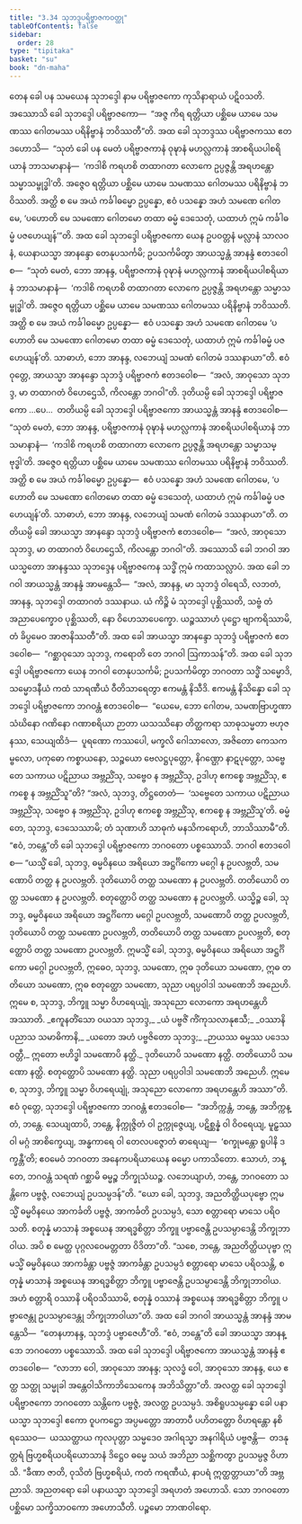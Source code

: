 ```yaml
---
title: "3.34 သုဘဒ္ဒပရိဗ္ဗာဇကဝတ္ထု"
tableOfContents: false
sidebar:
  order: 28
type: "tipitaka"
basket: "su"
book: "dn-maha"
---
```



<DynamicBreadcrumb />

<Division number="212" book="dn-maha">

<Paragraph number="475" book="dn-maha">
တေန ခေါ ပန သမယေန သုဘဒ္ဒေါ နာမ ပရိဗ္ဗာဇကော ကုသိနာရာယံ ပဋိဝသတိ. အဿောသိ ခေါ သုဘဒ္ဒေါ ပရိဗ္ဗာဇကော—  “အဇ္ဇ ကိရ ရတ္တိယာ ပစ္ဆိမေ ယာမေ သမဏဿ ဂေါတမဿ ပရိနိဗ္ဗာနံ ဘဝိဿတီ”တိ. အထ ခေါ သုဘဒ္ဒဿ ပရိဗ္ဗာဇကဿ ဧတဒဟောသိ—  “သုတံ ခေါ ပန မေတံ ပရိဗ္ဗာဇကာနံ ဝုဍ္ဎာနံ မဟလ္လကာနံ အာစရိယပါစရိယာနံ ဘာသမာနာနံ—  ‘ကဒါစိ ကရဟစိ တထာဂတာ လောကေ ဥပ္ပဇ္ဇန္တိ အရဟန္တော သမ္မာသမ္ဗုဒ္ဓါ’တိ. အဇ္ဇေဝ ရတ္တိယာ ပစ္ဆိမေ ယာမေ သမဏဿ ဂေါတမဿ ပရိနိဗ္ဗာနံ ဘဝိဿတိ. အတ္ထိ စ မေ အယံ ကင်္ခါဓမ္မော ဥပ္ပန္နော, ဧဝံ ပသန္နော အဟံ သမဏေ ဂေါတမေ, ‘ပဟောတိ မေ သမဏော ဂေါတမော တထာ ဓမ္မံ ဒေသေတုံ, ယထာဟံ ဣမံ ကင်္ခါဓမ္မံ ပဇဟေယျန်’”တိ.
</Paragraph>

<Paragraph number="476" book="dn-maha">
အထ ခေါ သုဘဒ္ဒေါ ပရိဗ္ဗာဇကော ယေန ဥပဝတ္တနံ မလ္လာနံ သာလဝနံ, ယေနာယသ္မာ အာနန္ဒော တေနုပသင်္ကမိ; ဥပသင်္ကမိတွာ အာယသ္မန္တံ အာနန္ဒံ ဧတဒဝေါစ—  “သုတံ မေတံ, ဘော အာနန္ဒ, ပရိဗ္ဗာဇကာနံ ဝုဍ္ဎာနံ မဟလ္လကာနံ အာစရိယပါစရိယာနံ ဘာသမာနာနံ—  ‘ကဒါစိ ကရဟစိ တထာဂတာ လောကေ ဥပ္ပဇ္ဇန္တိ အရဟန္တော သမ္မာသမ္ဗုဒ္ဓါ’တိ. အဇ္ဇေဝ ရတ္တိယာ ပစ္ဆိမေ ယာမေ သမဏဿ ဂေါတမဿ ပရိနိဗ္ဗာနံ ဘဝိဿတိ. အတ္ထိ စ မေ အယံ ကင်္ခါဓမ္မော ဥပ္ပန္နော—  ဧဝံ ပသန္နော အဟံ သမဏေ ဂေါတမေ ‘ပဟောတိ မေ သမဏော ဂေါတမော တထာ ဓမ္မံ ဒေသေတုံ, ယထာဟံ ဣမံ ကင်္ခါဓမ္မံ ပဇဟေယျန်’တိ. သာဓာဟံ, ဘော အာနန္ဒ, လဘေယျံ သမဏံ ဂေါတမံ ဒဿနာယာ”တိ. ဧဝံ ဝုတ္တေ, အာယသ္မာ အာနန္ဒော သုဘဒ္ဒံ ပရိဗ္ဗာဇကံ ဧတဒဝေါစ—  “အလံ, အာဝုသော သုဘဒ္ဒ, မာ တထာဂတံ ဝိဟေဌေသိ, ကိလန္တော ဘဂဝါ”တိ. ဒုတိယမ္ပိ ခေါ သုဘဒ္ဒေါ ပရိဗ္ဗာဇကော …ပေ…  တတိယမ္ပိ ခေါ သုဘဒ္ဒေါ ပရိဗ္ဗာဇကော အာယသ္မန္တံ အာနန္ဒံ ဧတဒဝေါစ—  “သုတံ မေတံ, ဘော အာနန္ဒ, ပရိဗ္ဗာဇကာနံ ဝုဍ္ဎာနံ မဟလ္လကာနံ အာစရိယပါစရိယာနံ ဘာသမာနာနံ—  ‘ကဒါစိ ကရဟစိ တထာဂတာ လောကေ ဥပ္ပဇ္ဇန္တိ အရဟန္တော သမ္မာသမ္ဗုဒ္ဓါ’တိ. အဇ္ဇေဝ ရတ္တိယာ ပစ္ဆိမေ ယာမေ သမဏဿ ဂေါတမဿ ပရိနိဗ္ဗာနံ ဘဝိဿတိ. အတ္ထိ စ မေ အယံ ကင်္ခါဓမ္မော ဥပ္ပန္နော—  ဧဝံ ပသန္နော အဟံ သမဏေ ဂေါတမေ, ‘ပဟောတိ မေ သမဏော ဂေါတမော တထာ ဓမ္မံ ဒေသေတုံ, ယထာဟံ ဣမံ ကင်္ခါဓမ္မံ ပဇဟေယျန်’တိ. သာဓာဟံ, ဘော အာနန္ဒ, လဘေယျံ သမဏံ ဂေါတမံ ဒဿနာယာ”တိ. တတိယမ္ပိ ခေါ အာယသ္မာ အာနန္ဒော သုဘဒ္ဒံ ပရိဗ္ဗာဇကံ ဧတဒဝေါစ—  “အလံ, အာဝုသော သုဘဒ္ဒ, မာ တထာဂတံ ဝိဟေဌေသိ, ကိလန္တော ဘဂဝါ”တိ.
</Paragraph>

</Division>
<Division number="213" book="dn-maha">

<Paragraph number="477" book="dn-maha">
အဿောသိ ခေါ ဘဂဝါ အာယသ္မတော အာနန္ဒဿ သုဘဒ္ဒေန ပရိဗ္ဗာဇကေန သဒ္ဓိံ ဣမံ ကထာသလ္လာပံ. အထ ခေါ ဘဂဝါ အာယသ္မန္တံ အာနန္ဒံ အာမန္တေသိ—  “အလံ, အာနန္ဒ, မာ သုဘဒ္ဒံ ဝါရေသိ, လဘတံ, အာနန္ဒ, သုဘဒ္ဒေါ တထာဂတံ ဒဿနာယ. ယံ ကိဉ္စိ မံ သုဘဒ္ဒေါ ပုစ္ဆိဿတိ, သဗ္ဗံ တံ အညာပေက္ခောဝ ပုစ္ဆိဿတိ, နော ဝိဟေသာပေက္ခော. ယဉ္စဿာဟံ ပုဋ္ဌော ဗျာကရိဿာမိ, တံ ခိပ္ပမေဝ အာဇာနိဿတီ”တိ. အထ ခေါ အာယသ္မာ အာနန္ဒော သုဘဒ္ဒံ ပရိဗ္ဗာဇကံ ဧတဒဝေါစ—  “ဂစ္ဆာဝုသော သုဘဒ္ဒ, ကရောတိ တေ ဘဂဝါ ဩကာသန်”တိ. အထ ခေါ သုဘဒ္ဒေါ ပရိဗ္ဗာဇကော ယေန ဘဂဝါ တေနုပသင်္ကမိ; ဥပသင်္ကမိတွာ ဘဂဝတာ သဒ္ဓိံ သမ္မောဒိ, သမ္မောဒနီယံ ကထံ သာရဏီယံ ဝီတိသာရေတွာ ဧကမန္တံ နိသီဒိ. ဧကမန္တံ နိသိန္နော ခေါ သုဘဒ္ဒေါ ပရိဗ္ဗာဇကော ဘဂဝန္တံ ဧတဒဝေါစ—  “ယေမေ, ဘော ဂေါတမ, သမဏဗြာဟ္မဏာ သံဃိနော ဂဏိနော ဂဏာစရိယာ ဉာတာ ယသဿိနော တိတ္ထကရာ သာဓုသမ္မတာ ဗဟုဇနဿ, သေယျထိဒံ—  ပူရဏော ကဿပေါ, မက္ခလိ ဂေါသာလော, အဇိတော ကေသကမ္ဗလော, ပကုဓော ကစ္စာယနော, သဉ္စယော ဗေလဋ္ဌပုတ္တော, နိဂဏ္ဌော နာဋပုတ္တော, သဗ္ဗေတေ သကာယ ပဋိညာယ အဗ္ဘညိံသု, သဗ္ဗေဝ န အဗ္ဘညိံသု, ဥဒါဟု ဧကစ္စေ အဗ္ဘညိံသု, ဧကစ္စေ န အဗ္ဘညိံသူ”တိ? “အလံ, သုဘဒ္ဒ, တိဋ္ဌတေတံ—  ‘သဗ္ဗေတေ သကာယ ပဋိညာယ အဗ္ဘညိံသု, သဗ္ဗေဝ န အဗ္ဘညိံသု, ဥဒါဟု ဧကစ္စေ အဗ္ဘညိံသု, ဧကစ္စေ န အဗ္ဘညိံသူ’တိ. ဓမ္မံ တေ, သုဘဒ္ဒ, ဒေသေဿာမိ; တံ သုဏာဟိ သာဓုကံ မနသိကရောဟိ, ဘာသိဿာမီ”တိ. “ဧဝံ, ဘန္တေ”တိ ခေါ သုဘဒ္ဒေါ ပရိဗ္ဗာဇကော ဘဂဝတော ပစ္စဿောသိ. ဘဂဝါ ဧတဒဝေါစ—
</Paragraph>

</Division>
<Division number="214" book="dn-maha">

<Paragraph number="478" book="dn-maha">
“ယသ္မိံ ခေါ, သုဘဒ္ဒ, ဓမ္မဝိနယေ အရိယော အဋ္ဌင်္ဂိကော မဂ္ဂေါ န ဥပလဗ္ဘတိ, သမဏောပိ တတ္ထ န ဥပလဗ္ဘတိ. ဒုတိယောပိ တတ္ထ သမဏော န ဥပလဗ္ဘတိ. တတိယောပိ တတ္ထ သမဏော န ဥပလဗ္ဘတိ. စတုတ္ထောပိ တတ္ထ သမဏော န ဥပလဗ္ဘတိ. ယသ္မိဉ္စ ခေါ, သုဘဒ္ဒ, ဓမ္မဝိနယေ အရိယော အဋ္ဌင်္ဂိကော မဂ္ဂေါ ဥပလဗ္ဘတိ, သမဏောပိ တတ္ထ ဥပလဗ္ဘတိ, ဒုတိယောပိ တတ္ထ သမဏော ဥပလဗ္ဘတိ, တတိယောပိ တတ္ထ သမဏော ဥပလဗ္ဘတိ, စတုတ္ထောပိ တတ္ထ သမဏော ဥပလဗ္ဘတိ. ဣမသ္မိံ ခေါ, သုဘဒ္ဒ, ဓမ္မဝိနယေ အရိယော အဋ္ဌင်္ဂိကော မဂ္ဂေါ ဥပလဗ္ဘတိ, ဣဓေဝ, သုဘဒ္ဒ, သမဏော, ဣဓ ဒုတိယော သမဏော, ဣဓ တတိယော သမဏော, ဣဓ စတုတ္ထော သမဏော, သုညာ ပရပ္ပဝါဒါ သမဏေဘိ အညေဟိ. ဣမေ စ, သုဘဒ္ဒ, ဘိက္ခူ သမ္မာ ဝိဟရေယျုံ, အသုညော လောကော အရဟန္တေဟိ အဿာတိ.
</Paragraph>

<Paragraph number="479" type="verses" book="dn-maha">
_ဧကူနတိံသော ဝယသာ သုဘဒ္ဒ,_  
_ယံ ပဗ္ဗဇိံ ကိံကုသလာနုဧသီ;_  
_ဝဿာနိ ပညာသ သမာဓိကာနိ,_  
_ယတော အဟံ ပဗ္ဗဇိတော သုဘဒ္ဒ;_  
_ဉာယဿ ဓမ္မဿ ပဒေသဝတ္တီ,_  
ဣတော ဗဟိဒ္ဓါ သမဏောပိ နတ္ထိ._  

</Paragraph>

<Paragraph number="480" book="dn-maha">
ဒုတိယောပိ သမဏော နတ္ထိ. တတိယောပိ သမဏော နတ္ထိ. စတုတ္ထောပိ သမဏော နတ္ထိ. သုညာ ပရပ္ပဝါဒါ သမဏေဘိ အညေဟိ. ဣမေ စ, သုဘဒ္ဒ, ဘိက္ခူ သမ္မာ ဝိဟရေယျုံ, အသုညော လောကော အရဟန္တေဟိ အဿာ”တိ.
</Paragraph>

</Division>
<Division number="215" book="dn-maha">

<Paragraph number="481" book="dn-maha">
ဧဝံ ဝုတ္တေ, သုဘဒ္ဒေါ ပရိဗ္ဗာဇကော ဘဂဝန္တံ ဧတဒဝေါစ—  “အဘိက္ကန္တံ, ဘန္တေ, အဘိက္ကန္တံ, ဘန္တေ. သေယျထာပိ, ဘန္တေ, နိက္ကုဇ္ဇိတံ ဝါ ဥက္ကုဇ္ဇေယျ, ပဋိစ္ဆန္နံ ဝါ ဝိဝရေယျ, မူဠှဿ ဝါ မဂ္ဂံ အာစိက္ခေယျ, အန္ဓကာရေ ဝါ တေလပဇ္ဇောတံ ဓာရေယျ—  ‘စက္ခုမန္တော ရူပါနိ ဒက္ခန္တီ’တိ; ဧဝမေဝံ ဘဂဝတာ အနေကပရိယာယေန ဓမ္မော ပကာသိတော. ဧသာဟံ, ဘန္တေ, ဘဂဝန္တံ သရဏံ ဂစ္ဆာမိ ဓမ္မဉ္စ ဘိက္ခုသံဃဉ္စ. လဘေယျာဟံ, ဘန္တေ, ဘဂဝတော သန္တိကေ ပဗ္ဗဇ္ဇံ, လဘေယျံ ဥပသမ္ပဒန်”တိ. “ယော ခေါ, သုဘဒ္ဒ, အညတိတ္ထိယပုဗ္ဗော ဣမသ္မိံ ဓမ္မဝိနယေ အာကင်္ခတိ ပဗ္ဗဇ္ဇံ, အာကင်္ခတိ ဥပသမ္ပဒံ, သော စတ္တာရော မာသေ ပရိဝသတိ. စတုန္နံ မာသာနံ အစ္စယေန အာရဒ္ဓစိတ္တာ ဘိက္ခူ ပဗ္ဗာဇေန္တိ ဥပသမ္ပာဒေန္တိ ဘိက္ခုဘာဝါယ. အပိ စ မေတ္ထ ပုဂ္ဂလဝေမတ္တတာ ဝိဒိတာ”တိ. “သစေ, ဘန္တေ, အညတိတ္ထိယပုဗ္ဗာ ဣမသ္မိံ ဓမ္မဝိနယေ အာကင်္ခန္တာ ပဗ္ဗဇ္ဇံ အာကင်္ခန္တာ ဥပသမ္ပဒံ စတ္တာရော မာသေ ပရိဝသန္တိ, စတုန္နံ မာသာနံ အစ္စယေန အာရဒ္ဓစိတ္တာ ဘိက္ခူ ပဗ္ဗာဇေန္တိ ဥပသမ္ပာဒေန္တိ ဘိက္ခုဘာဝါယ. အဟံ စတ္တာရိ ဝဿာနိ ပရိဝသိဿာမိ, စတုန္နံ ဝဿာနံ အစ္စယေန အာရဒ္ဓစိတ္တာ ဘိက္ခူ ပဗ္ဗာဇေန္တု ဥပသမ္ပာဒေန္တု ဘိက္ခုဘာဝါယာ”တိ.
</Paragraph>

<Paragraph number="482" book="dn-maha">
အထ ခေါ ဘဂဝါ အာယသ္မန္တံ အာနန္ဒံ အာမန္တေသိ—  “တေနဟာနန္ဒ, သုဘဒ္ဒံ ပဗ္ဗာဇေဟီ”တိ. “ဧဝံ, ဘန္တေ”တိ ခေါ အာယသ္မာ အာနန္ဒော ဘဂဝတော ပစ္စဿောသိ. အထ ခေါ သုဘဒ္ဒေါ ပရိဗ္ဗာဇကော အာယသ္မန္တံ အာနန္ဒံ ဧတဒဝေါစ—  “လာဘာ ဝေါ, အာဝုသော အာနန္ဒ; သုလဒ္ဓံ ဝေါ, အာဝုသော အာနန္ဒ, ယေ ဧတ္ထ သတ္ထု သမ္မုခါ အန္တေဝါသိကာဘိသေကေန အဘိသိတ္တာ”တိ. အလတ္ထ ခေါ သုဘဒ္ဒေါ ပရိဗ္ဗာဇကော ဘဂဝတော သန္တိကေ ပဗ္ဗဇ္ဇံ, အလတ္ထ ဥပသမ္ပဒံ. အစိရူပသမ္ပန္နော ခေါ ပနာယသ္မာ သုဘဒ္ဒေါ ဧကော ဝူပကဋ္ဌော အပ္ပမတ္တော အာတာပီ ပဟိတတ္တော ဝိဟရန္တော နစိရဿေဝ—  ယဿတ္ထာယ ကုလပုတ္တာ သမ္မဒေဝ အဂါရသ္မာ အနဂါရိယံ ပဗ္ဗဇန္တိ—  တဒနုတ္တရံ ဗြဟ္မစရိယပရိယောသာနံ ဒိဋ္ဌေဝ ဓမ္မေ သယံ အဘိညာ သစ္ဆိကတွာ ဥပသမ္ပဇ္ဇ ဝိဟာသိ. “ခီဏာ ဇာတိ, ဝုသိတံ ဗြဟ္မစရိယံ, ကတံ ကရဏီယံ, နာပရံ ဣတ္ထတ္တာယာ”တိ အဗ္ဘညာသိ. အညတရော ခေါ ပနာယသ္မာ သုဘဒ္ဒေါ အရဟတံ အဟောသိ. သော ဘဂဝတော ပစ္ဆိမော သက္ခိသာဝကော အဟောသီတိ.

</Paragraph>
</Division>

<Paragraph number="483" type="center" book="dn-maha">
ပဉ္စမော ဘာဏဝါရော.
</Paragraph>